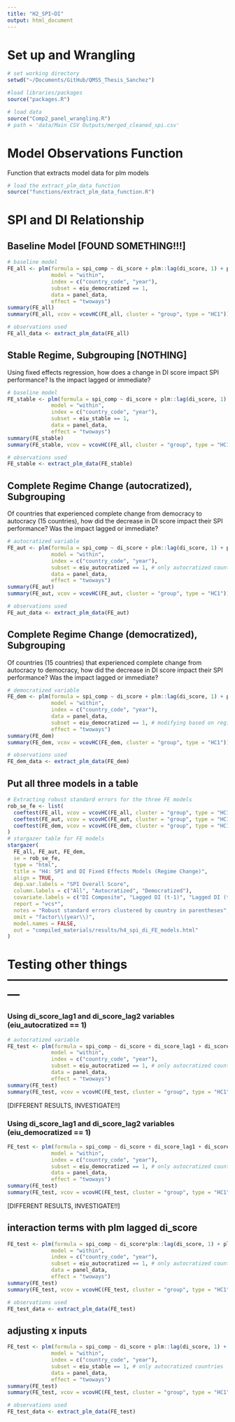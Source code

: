 ```yaml
---
title: "H2_SPI~DI"
output: html_document
---
```



# Set up and Wrangling 
```r
# set working directory
setwd("~/Documents/GitHub/QMSS_Thesis_Sanchez")

#load libraries/packages
source("packages.R")

# load data
source("Comp2_panel_wrangling.R") 
# path = 'data/Main CSV Outputs/merged_cleaned_spi.csv'
```

# Model Observations Function
Function that extracts model data for plm models
```r
# load the extract_plm_data function
source("functions/extract_plm_data_function.R")
```

# SPI and DI Relationship
## Baseline Model [FOUND SOMETHING!!!]
```r
# baseline model
FE_all <- plm(formula = spi_comp ~ di_score + plm::lag(di_score, 1) + plm::lag(di_score, 2) + plm::lag(di_score, 3) + log_gdppc + income_level_recoded,
              model = "within", 
              index = c("country_code", "year"),
              subset = eiu_democratized == 1,
              data = panel_data, 
              effect = "twoways")
summary(FE_all)
summary(FE_all, vcov = vcovHC(FE_all, cluster = "group", type = "HC1"))

# observations used
FE_all_data <- extract_plm_data(FE_all)
```


## Stable Regime, Subgrouping [NOTHING]
Using fixed effects regression, how does a change in DI score impact SPI performance? Is the impact lagged or immediate?
```r
# baseline model
FE_stable <- plm(formula = spi_comp ~ di_score + plm::lag(di_score, 1) + plm::lag(di_score, 2) + log_gdppc + income_level_recoded,
              model = "within", 
              index = c("country_code", "year"),
              subset = eiu_stable == 1,
              data = panel_data, 
              effect = "twoways")
summary(FE_stable)
summary(FE_stable, vcov = vcovHC(FE_all, cluster = "group", type = "HC1"))

# observations used 
FE_stable <- extract_plm_data(FE_stable)
```


## Complete Regime Change (autocratized), Subgrouping 
Of countries that experienced complete change from democracy to autocracy (15 countries), how did the decrease in DI score impact their SPI performance? Was the impact lagged or immediate?
```r
# autocratized variable 
FE_aut <- plm(formula = spi_comp ~ di_score + plm::lag(di_score, 1) + plm::lag(di_score, 2) + log_gdppc + income_level_recoded,
              model = "within", 
              index = c("country_code", "year"),
              subset = eiu_autocratized == 1, # only autocratized countries
              data = panel_data, 
              effect = "twoways")
summary(FE_aut)
summary(FE_aut, vcov = vcovHC(FE_aut, cluster = "group", type = "HC1"))

# observations used 
FE_aut_data <- extract_plm_data(FE_aut)
```

## Complete Regime Change (democratized), Subgrouping 
Of countries (15 countries) that experienced complete change from autocracy to democracy, how did the decrease in DI score impact their SPI performance? Was the impact lagged or immediate?
```r
# democratized variable 
FE_dem <- plm(formula = spi_comp ~ di_score + plm::lag(di_score, 1) + plm::lag(di_score, 2) + log_gdppc + income_level_recoded,
              model = "within", 
              index = c("country_code", "year"),
              data = panel_data, 
              subset = eiu_democratized == 1, # modifying based on regime stability
              effect = "twoways")
summary(FE_dem)
summary(FE_dem, vcov = vcovHC(FE_dem, cluster = "group", type = "HC1"))

# observations used 
FE_dem_data <- extract_plm_data(FE_dem)
```

## Put all three models in a table
```r
# Extracting robust standard errors for the three FE models
rob_se_fe <- list(
  coeftest(FE_all, vcov = vcovHC(FE_all, cluster = "group", type = "HC1"))[, 2],
  coeftest(FE_aut, vcov = vcovHC(FE_aut, cluster = "group", type = "HC1"))[, 2],
  coeftest(FE_dem, vcov = vcovHC(FE_dem, cluster = "group", type = "HC1"))[, 2]
)
# stargazer table for FE models
stargazer(
  FE_all, FE_aut, FE_dem,
  se = rob_se_fe,
  type = "html",
  title = "H4: SPI and DI Fixed Effects Models (Regime Change)",
  align = TRUE,
  dep.var.labels = "SPI Overall Score",
  column.labels = c("All", "Autocratized", "Democratized"),
  covariate.labels = c("DI Composite", "Lagged DI (t-1)", "Lagged DI (t-2)",  "Log(GDPper-capita)", "Lower-Middle Income (LMIC)", "Upper-Middle Income (UMIC)", "High Income (HIC)", "Intercept"),
  report = "vcs*",
  notes = "Robust standard errors clustered by country in parentheses",
  omit = "factor\\(year\\)",
  model.names = FALSE,
  out = "compiled_materials/results/h4_spi_di_FE_models.html"
)

```

# Testing other things ---------------------------------------------------------

### Using di_score_lag1 and di_score_lag2 variables (eiu_autocratized == 1)
```r
# autocratized variable 
FE_test <- plm(formula = spi_comp ~ di_score + di_score_lag1 + di_score_lag2 + log_gdppc + income_level_recoded,
              model = "within", 
              index = c("country_code", "year"),
              subset = eiu_autocratized == 1, # only autocratized countries
              data = panel_data, 
              effect = "twoways")
summary(FE_test)
summary(FE_test, vcov = vcovHC(FE_test, cluster = "group", type = "HC1"))
```
[DIFFERENT RESULTS, INVESTIGATE!!]

### Using di_score_lag1 and di_score_lag2 variables (eiu_democratized == 1)
```r
FE_test <- plm(formula = spi_comp ~ di_score + di_score_lag1 + di_score_lag2 + log_gdppc + income_level_recoded,
              model = "within", 
              index = c("country_code", "year"),
              subset = eiu_democratized == 1, # only autocratized countries
              data = panel_data, 
              effect = "twoways")
summary(FE_test)
summary(FE_test, vcov = vcovHC(FE_test, cluster = "group", type = "HC1"))
```
[DIFFERENT RESULTS, INVESTIGATE!!]

## interaction terms with plm lagged di_score
```r
FE_test <- plm(formula = spi_comp ~ di_score*plm::lag(di_score, 1) + plm::lag(di_score, 2) + log_gdppc + income_level_recoded,
              model = "within", 
              index = c("country_code", "year"),
              subset = eiu_autocratized == 1, # only autocratized countries
              data = panel_data, 
              effect = "twoways")
summary(FE_test)
summary(FE_test, vcov = vcovHC(FE_test, cluster = "group", type = "HC1"))

# observations used
FE_test_data <- extract_plm_data(FE_test)
```

## adjusting x inputs 
```r
FE_test <- plm(formula = spi_comp ~ di_score + plm::lag(di_score, 1) + plm::lag(di_score, 2) + log_gdppc + income_level_recoded,
              model = "within", 
              index = c("country_code", "year"),
              subset = eiu_stable == 1, # only autocratized countries
              data = panel_data, 
              effect = "twoways")
summary(FE_test)
summary(FE_test, vcov = vcovHC(FE_test, cluster = "group", type = "HC1"))

# observations used
FE_test_data <- extract_plm_data(FE_test)
```
